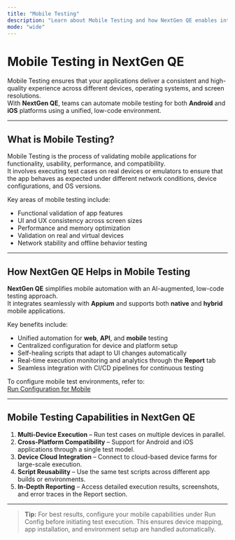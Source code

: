 ```yaml
---
title: "Mobile Testing"
description: "Learn about Mobile Testing and how NextGen QE enables intelligent automation for mobile applications across devices and platforms."
mode: "wide"
---
```


# Mobile Testing in NextGen QE

Mobile Testing ensures that your applications deliver a consistent and high-quality experience across different devices, operating systems, and screen resolutions.  
With **NextGen QE**, teams can automate mobile testing for both **Android** and **iOS** platforms using a unified, low-code environment.

---

## What is Mobile Testing?

Mobile Testing is the process of validating mobile applications for functionality, usability, performance, and compatibility.  
It involves executing test cases on real devices or emulators to ensure that the app behaves as expected under different network conditions, device configurations, and OS versions.

Key areas of mobile testing include:
- Functional validation of app features  
- UI and UX consistency across screen sizes  
- Performance and memory optimization  
- Validation on real and virtual devices  
- Network stability and offline behavior testing  

---

## How NextGen QE Helps in Mobile Testing

**NextGen QE** simplifies mobile automation with an AI-augmented, low-code testing approach.  
It integrates seamlessly with **Appium** and supports both **native** and **hybrid** mobile applications.

Key benefits include:
- Unified automation for **web**, **API**, and **mobile** testing  
- Centralized configuration for device and platform setup  
- Self-healing scripts that adapt to UI changes automatically  
- Real-time execution monitoring and analytics through the **Report** tab  
- Seamless integration with CI/CD pipelines for continuous testing  

To configure mobile test environments, refer to:  
[Run Configuration for Mobile](/web-testing/user-run-config#mobile-run-configurations)

---

## Mobile Testing Capabilities in NextGen QE

1. **Multi-Device Execution** – Run test cases on multiple devices in parallel.  
2. **Cross-Platform Compatibility** – Support for Android and iOS applications through a single test model.  
3. **Device Cloud Integration** – Connect to cloud-based device farms for large-scale execution.  
4. **Script Reusability** – Use the same test scripts across different app builds or environments.  
5. **In-Depth Reporting** – Access detailed execution results, screenshots, and error traces in the Report section.  

---

> **Tip:** For best results, configure your mobile capabilities under Run Config before initiating test execution. This ensures device mapping, app installation, and environment setup are handled automatically.

